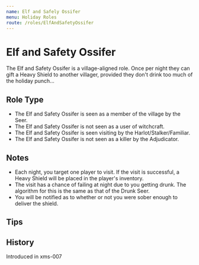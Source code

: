 ```yaml
---
name: Elf and Safely Ossifer
menu: Holiday Roles
route: /roles/ElfAndSafetyOssifer
---
```


# Elf and Safety Ossifer

The Elf and Safety Ossifer is a village-aligned role. Once per night they can gift a Heavy Shield to another villager, provided they don't drink too much of the holiday punch...

## Role Type

- The Elf and Safety Ossifer is seen as a member of the village by the Seer.
- The Elf and Safety Ossifer is not seen as a user of witchcraft.
- The Elf and Safety Ossifer is seen visiting by the Harlot/Stalker/Familiar.
- The Elf and Safety Ossifer is not seen as a killer by the Adjudicator.

## Notes

- Each night, you target one player to visit. If the visit is successful, a Heavy Shield will be placed in the player's inventory.
- The visit has a chance of failing at night due to you getting drunk. The algorithm for this is the same as that of the Drunk Seer.
- You will be notified as to whether or not you were sober enough to deliver the shield.

## Tips

## History

<Timeline lineColor="white">
  <Event interval="2019-12-27">Introduced in xms-007</Event>
</Timeline>
